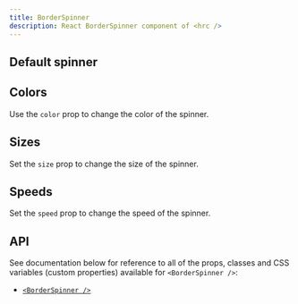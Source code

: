 ```yaml
---
title: BorderSpinner
description: React BorderSpinner component of <hrc />
---
```



## Default spinner

<Demo layout="row">
  <Demos.BorderSpinnerDefault />
</Demo>

<SourceCode code={defaultCode} title="default.tsx" />

## Colors

Use the `color` prop to change the color of the spinner.

<Demo layout="row">
  <Demos.BorderSpinnerColors />
</Demo>

<SourceCode code={colorsCode} title="colors.tsx" />

## Sizes

Set the `size` prop to change the size of the spinner.

<Demo layout="row">
  <Demos.BorderSpinnerSizes />
</Demo>

<SourceCode code={sizesCode} title="sizes.tsx" />

## Speeds

Set the `speed` prop to change the speed of the spinner.

<Demo layout="row">
  <Demos.BorderSpinnerSpeeds />
</Demo>

<SourceCode code={speedsCode} title="speeds.tsx" />

## API

See documentation below for reference to all of the props, classes and CSS
variables (custom properties) available for `<BorderSpinner />`:

- [`<BorderSpinner />`](/hrc/api/border-spinner)
